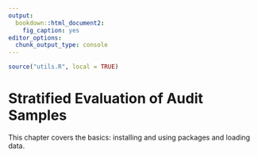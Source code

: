 ```yaml
---
output:
  bookdown::html_document2:
    fig_caption: yes
editor_options:
  chunk_output_type: console
---
```


```r
source("utils.R", local = TRUE)
```

Stratified Evaluation of Audit Samples {#CHAPTER-AS-STRATIFIED-EVALUATION-OF-AUDIT-SAMPLES}
========

This chapter covers the basics: installing and using packages and loading data.

